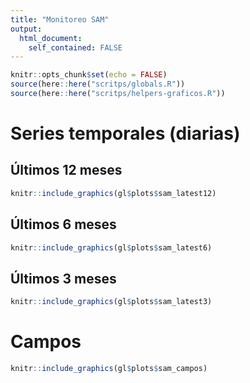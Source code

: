 ```yaml
---
title: "Monitoreo SAM"
output: 
  html_document:
    self_contained: FALSE
---
```


```r
knitr::opts_chunk$set(echo = FALSE)
source(here::here("scritps/globals.R"))
source(here::here("scritps/helpers-graficos.R"))
```


# Series temporales (diarias)  {.tabset}

## Últimos 12 meses

```r
knitr::include_graphics(gl$plots$sam_latest12)
```

## Últimos 6 meses

```r
knitr::include_graphics(gl$plots$sam_latest6)
```


## Últimos 3 meses

```r
knitr::include_graphics(gl$plots$sam_latest3)
```

# Campos

```r
knitr::include_graphics(gl$plots$sam_campos)
```
